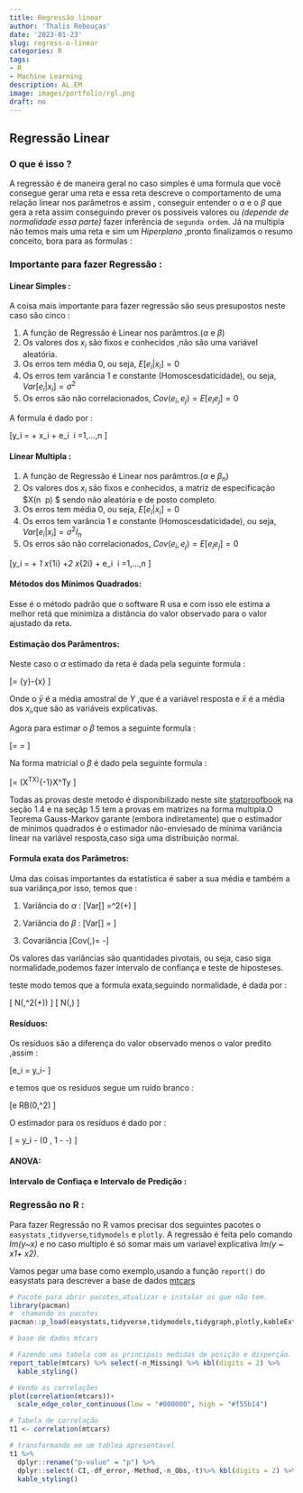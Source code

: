 ```yaml
---
title: Regressão linear
author: 'Thalis Rebouças'
date: '2023-01-23'
slug: regress-o-linear
categories: R
tags: 
- R
- Machine Learning
description: AL.EM
image: images/portfolio/rgl.png
draft: no
---
```


## Regressão Linear 

### O que é isso ?

A regressão é de maneira geral no caso simples é uma formula que você consegue gerar uma reta e essa reta descreve o comportamento de uma relação linear nos parâmetros e assim , conseguir entender o $\alpha$ e o $\beta$ que gera a reta assim conseguindo prever os possiveis valores ou *(depende de normalidade essa parte)* fazer inferência de `segunda ordem`. 
Já na multipla não temos mais uma reta e sim um *Hiperplano* ,pronto finalizamos o resumo conceito, bora para as formulas :

### Importante para fazer Regressão :

#### Linear Simples :
A coisa mais importante para fazer regressão são seus presupostos neste caso são cinco :

1. A função de Regressão é Linear nos parâmtros.($\alpha$ e $\beta$)
2. Os valores dos $x_i$ são fixos e conhecidos ,não são uma variável aleatória.
3. Os erros tem média 0, ou seja, $E[e_i|x_i] = 0$
4. Os erros tem varância 1 e constante (Homoscesdaticidade), ou seja, $Var[e_i|x_i] = \sigma^2$
5. Os erros são não correlacionados, $Cov(e_i,e_j) = E[e_ie_j]=0$

A formula é dado por :

\[y_i = \alpha + \beta x_i + e_i\ \ i =1,...,n
\]

#### Linear Multipla :

1. A função de Regressão é Linear nos parâmtros.($\alpha$ e $\beta_n$)
2. Os valores dos $x_i$ são fixos e conhecidos, a matriz de especificação $X(n\ \times\ p) $ sendo não aleatória e de posto completo.
3. Os erros tem média 0, ou seja, $E[e_i|x_i] = 0$
4. Os erros tem varância 1 e constante (Homoscesdaticidade), ou seja, $Var[e_i|x_i] = \sigma^2I_n$
5. Os erros são não correlacionados, $Cov(e_i,e_j) = E[e_ie_j]=0$

\[y_i = \alpha + \beta_1 x_{1i} +\beta_2 x_{2i} + e_i\ \ i =1,...,n
\]


#### Métodos dos Mínimos Quadrados:

Esse é o método padrão que o software R usa e com isso ele estima a melhor retá que minimiza a distância do valor observado para o valor ajustado da reta.

#### Estimação dos Parâmentros:

Neste caso o $\alpha$ estimado da reta é dada pela seguinte formula :

\[\alpha = \bar{y}-\beta \bar{x}
\]

Onde o $\bar{y}$ é a média amostral de $Y$ ,que é a variável resposta e $\bar{x}$ é a média dos $x_i$,que são as variáveis explicativas.

Agora para estimar o $\beta$ temos a seguinte formula :

\[\beta = \dfrac{\sum_{i=1}^{n}(x_i-\bar{x})(y_i-\bar{y})}{\sum_{i=1}^{n}(x_i-\bar{x})^2} = \dfrac{Sxy}{Sxx}
\]


Na forma matricial o $\beta$ é dado pela seguinte formula :


\[\beta = (X^TX)^{-1}X^Ty
\]


Todas as provas deste metodo é disponibilizado neste site [statproofbook](https://statproofbook.github.io/I/ToC) na seção 1.4 e na seçãp 1.5 tem a provas em matrizes na forma multipla.O Teorema Gauss-Markov garante (embora indiretamente) que o estimador de mínimos quadrados é o estimador não-enviesado de mínima variância linear na variável resposta,caso siga uma distribuição normal.

#### Formula exata dos Parâmetros:

Uma das coisas importantes da estatística é saber a sua média e também a sua variânça,por isso, temos que :

1. Variância do $\alpha$ :
\[Var[\hat{\alpha}] =\sigma^2(\frac{1}{n}+\frac{\bar{x}_n^2}{Sxx}) 
\]

2. Variância do $\beta$ :
\[Var[\hat{\beta}] = \dfrac{\sigma^2}{Sxx}
\]

3. Covariância
\[Cov(\hat{\alpha},\hat{\beta})= -\dfrac{\sigma^2\hat{x}_n}{Sxx}\]


Os valores das variâncias são quantidades pivotais, ou seja, caso siga normalidade,podemos fazer intervalo de confiança e teste de hiposteses.

teste modo temos que a formula exata,seguindo normalidade, é dada por :

\[\hat{\alpha} \sim N(\alpha,\sigma^2(\frac{1}{n}+\frac{\bar{x}_n^2}{Sxx}))
\]
\[\hat{\beta} \sim N(\beta,\dfrac{\sigma^2}{Sxx})
\]


#### Resíduos:

Os resíduos são a diferença do valor observado menos o valor predito ,assim :

\[e_i = y_i-\hat{y_i}
\]

e temos que os resíduos segue um ruído branco :

\[e \sim RB(0,\sigma^2)
\]

O estimador para os resíduos é dado por :

\[\hat{e_i} = y_i - \hat{y_i} \sim (0 , 1 - \frac{1}{n}-\frac{(x_i-\bar{x_n})^2}{Sxx}) 
\]

#### ANOVA:


#### Intervalo de Confiaça e Intervalo de Predição :



### Regressão no R :

Para fazer Regressão no R vamos precisar dos seguintes pacotes o `easystats` ,`tidyverse`,`tidymodels` e `plotly`. A regressão é feita pelo comando *lm(y~x)* e no caso multiplo é só somar mais um variavel explicativa *lm(y ~ x1+ x2)*.

Vamos pegar uma base como exemplo,usando a função `report()` do easystats para descrever a base de dados [mtcars](https://www.rdocumentation.org/packages/datasets/versions/3.6.2/topics/mtcars)

```r
# Pacote para abrir pacotes,atualizar e instalar os que não tem.
library(pacman)
#  chamando os pacotes
pacman::p_load(easystats,tidyverse,tidymodels,tidygraph,plotly,kableExtra)

# base de dados mtcars

# Fazendo uma tabela com as principais medidas de posição e disperção.
report_table(mtcars) %>% select(-n_Missing) %>% kbl(digits = 2) %>%
  kable_styling()

```
 

```r
# Vendo as correlações
plot(correlation(mtcars))+
  scale_edge_color_continuous(low = "#000000", high = "#f55b14") 
```


```r
# Tabela de correlação
t1 <- correlation(mtcars) 

# transformando em um tablea apresentavel
t1 %>%  
  dplyr::rename("p-value" = "p") %>% 
  dplyr::select(-CI,-df_error,-Method,-n_Obs,-t)%>% kbl(digits = 2) %>%
  kable_styling()
```

